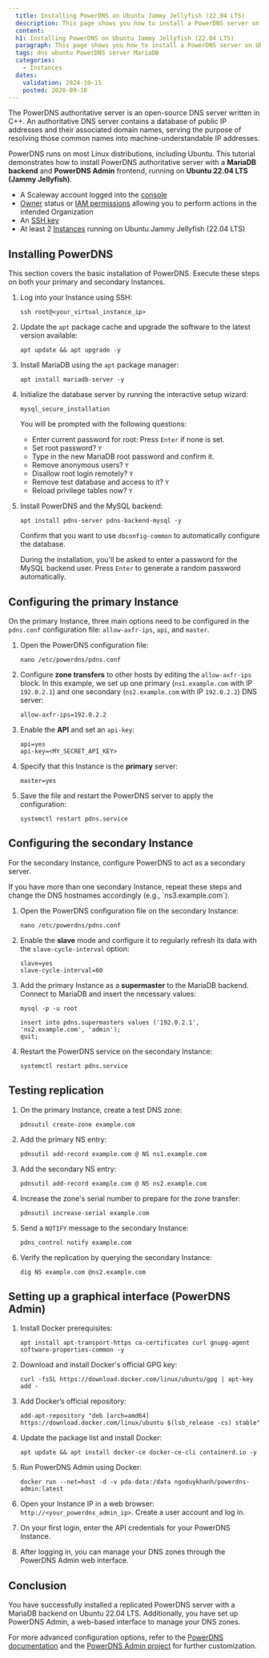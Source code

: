 ```yaml
---
  title: Installing PowerDNS on Ubuntu Jammy Jellyfish (22.04 LTS)
  description: This page shows you how to install a PowerDNS server on Ubuntu Linux with a MariaDB backend
  content:
  h1: Installing PowerDNS on Ubuntu Jammy Jellyfish (22.04 LTS)
  paragraph: This page shows you how to install a PowerDNS server on Ubuntu Linux with a MariaDB backend
  tags: dns ubuntu PowerDNS server MariaDB
  categories:
    - Instances
  dates:
    validation: 2024-10-15
    posted: 2020-09-10
---
```


The PowerDNS authoritative server is an open-source DNS server written in C++. An authoritative DNS server contains a database of public IP addresses and their associated domain names, serving the purpose of resolving those common names into machine-understandable IP addresses.

PowerDNS runs on most Linux distributions, including Ubuntu. This tutorial demonstrates how to install PowerDNS authoritative server with a **MariaDB backend** and **PowerDNS Admin** frontend, running on **Ubuntu 22.04 LTS (Jammy Jellyfish)**.

<Macro id="requirements" />

- A Scaleway account logged into the [console](https://console.scaleway.com)
- [Owner](/identity-and-access-management/iam/concepts/#owner) status or [IAM permissions](/identity-and-access-management/iam/concepts/#permission) allowing you to perform actions in the intended Organization
- An [SSH key](/identity-and-access-management/organizations-and-projects/how-to/create-ssh-key/)
- At least 2 [Instances](/compute/instances/how-to/create-an-instance/) running on Ubuntu Jammy Jellyfish (22.04 LTS)

## Installing PowerDNS

<Message type="note">
  This section covers the basic installation of PowerDNS. Execute these steps on both your primary and secondary Instances.
</Message>

1. Log into your Instance using SSH:
    ```
    ssh root@<your_virtual_instance_ip>
    ```
2. Update the `apt` package cache and upgrade the software to the latest version available:
    ```
    apt update && apt upgrade -y
    ```
3. Install MariaDB using the `apt` package manager:
    ```
    apt install mariadb-server -y
    ```

4. Initialize the database server by running the interactive setup wizard:
    ```
    mysql_secure_installation
    ```

    You will be prompted with the following questions:

    - Enter current password for root: Press `Enter` if none is set.
    - Set root password? `Y`
    - Type in the new MariaDB root password and confirm it.
    - Remove anonymous users? `Y`
    - Disallow root login remotely? `Y`
    - Remove test database and access to it? `Y`
    - Reload privilege tables now? `Y`

5. Install PowerDNS and the MySQL backend:
    ```
    apt install pdns-server pdns-backend-mysql -y
    ```

    Confirm that you want to use `dbconfig-common` to automatically configure the database.

    During the installation, you'll be asked to enter a password for the MySQL backend user. Press `Enter` to generate a random password automatically.

## Configuring the primary Instance

On the primary Instance, three main options need to be configured in the `pdns.conf` configuration file: `allow-axfr-ips`, `api`, and `master`.

1. Open the PowerDNS configuration file:
    ```
    nano /etc/powerdns/pdns.conf
    ```

2. Configure **zone transfers** to other hosts by editing the `allow-axfr-ips` block. In this example, we set up one primary (`ns1.example.com` with IP `192.0.2.1`) and one secondary (`ns2.example.com` with IP `192.0.2.2`) DNS server:
    ```
    allow-axfr-ips=192.0.2.2
    ```

3. Enable the **API** and set an `api-key`:
    ```
    api=yes
    api-key=<MY_SECRET_API_KEY>
    ```

4. Specify that this Instance is the **primary** server:
    ```
    master=yes
    ```

5. Save the file and restart the PowerDNS server to apply the configuration:
    ```
    systemctl restart pdns.service
    ```

## Configuring the secondary Instance

For the secondary Instance, configure PowerDNS to act as a secondary server.

<Message type="note">
  If you have more than one secondary Instance, repeat these steps and change the DNS hostnames accordingly (e.g., `ns3.example.com`).
</Message>

1. Open the PowerDNS configuration file on the secondary Instance:
    ```
    nano /etc/powerdns/pdns.conf
    ```

2. Enable the **slave** mode and configure it to regularly refresh its data with the `slave-cycle-interval` option:
    ```
    slave=yes
    slave-cycle-interval=60
    ```

3. Add the primary Instance as a **supermaster** to the MariaDB backend. Connect to MariaDB and insert the necessary values:
    ```
    mysql -p -u root
    ```

    ```
    insert into pdns.supermasters values ('192.0.2.1', 'ns2.example.com', 'admin');
    quit;
    ```

4. Restart the PowerDNS service on the secondary Instance:
    ```
    systemctl restart pdns.service
    ```

## Testing replication

1. On the primary Instance, create a test DNS zone:
    ```
    pdnsutil create-zone example.com
    ```

2. Add the primary NS entry:
    ```
    pdnsutil add-record example.com @ NS ns1.example.com
    ```

3. Add the secondary NS entry:
    ```
    pdnsutil add-record example.com @ NS ns2.example.com
    ```

4. Increase the zone's serial number to prepare for the zone transfer:
    ```
    pdnsutil increase-serial example.com
    ```

5. Send a `NOTIFY` message to the secondary Instance:
    ```
    pdns_control notify example.com
    ```

6. Verify the replication by querying the secondary Instance:
    ```
    dig NS example.com @ns2.example.com
    ```

## Setting up a graphical interface (PowerDNS Admin)

1. Install Docker prerequisites:
    ```
    apt install apt-transport-https ca-certificates curl gnupg-agent software-properties-common -y
    ```

2. Download and install Docker's official GPG key:
    ```
    curl -fsSL https://download.docker.com/linux/ubuntu/gpg | apt-key add -
    ```

3. Add Docker’s official repository:
    ```
    add-apt-repository "deb [arch=amd64] https://download.docker.com/linux/ubuntu $(lsb_release -cs) stable"
    ```

4. Update the package list and install Docker:
    ```
    apt update && apt install docker-ce docker-ce-cli containerd.io -y
    ```

5. Run PowerDNS Admin using Docker:
    ```
    docker run --net=host -d -v pda-data:/data ngoduykhanh/powerdns-admin:latest
    ```

6. Open your Instance IP in a web browser: `http://<your_powerdns_admin_ip>`. Create a user account and log in.

7. On your first login, enter the API credentials for your PowerDNS Instance.

8. After logging in, you can manage your DNS zones through the PowerDNS Admin web interface.

## Conclusion

You have successfully installed a replicated PowerDNS server with a MariaDB backend on Ubuntu 22.04 LTS. Additionally, you have set up PowerDNS Admin, a web-based interface to manage your DNS zones.

For more advanced configuration options, refer to the [PowerDNS documentation](https://doc.powerdns.com/authoritative/) and the [PowerDNS Admin project](https://github.com/PowerDNS-Admin/PowerDNS-Admin) for further customization.
